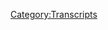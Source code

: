 {{DEFAULTSORT:
    #_TRANSCRIPT_0827:July 9, 2023
}}{{Transcript
    | title         = [[827: July 9, 2023]]
    | caption       = [https://knowledgefight.libsyn.com/827-july-9-2023 Listen to this episode on Libsyn]
    | episodeNumber = [[827: July 9, 2023|827]]
    | length        = 01:15:37
}}

{{MessageBox
    | header     = Warning: Bot Generated Content
    | text       = This transcript was automatically generated by transcription software and likely contains many mistakes and misattributions. Please check the audio for definitive quotes, attribution, and context.
    | image      = N3yvass4myg91.webp
    | imagewidth = 50px
    | id         = warning
}}

{{TranscriptBlock
    | name      = Alex Jones
    | timestamp = 00:00:04.000
    | text      = Red Alert. Red alert. Red alert. Red
}}

{{TranscriptBlock
    | name      = Theme Song
    | timestamp = 00:00:08.000
    | text      = alert. Acknowledged five days. Damn, Jordan, I have a wedding. Knowledge base.com It's time to pray. I have great respect for knowledge like knowledge. I'm sick of them posing as if they're the good guys. Xiang Ji or the bad guy knowledge. Dan and Jordan knowledge fight.
}}

{{TranscriptBlock
    | name      = Alex Jones
    | timestamp = 00:00:35.000
    | text      = Need money Andy and Sandy are stopping Andy and Ken handy in Kansas. Andy in Kansas, you're on the airplane. Huge fan. I love your word. Knowledge by now knowledge fight.com
}}

{{TranscriptBlock
    | name      = Dan
    | timestamp = 00:00:59.000
    | text      = Hey, everybody, welcome back to knowledge, right. I'm Dan. I'm Jordan. We're a couple dudes like to sit around worship at the altar of saline and talk a little bit about Alex Jones. Oh,
}}

{{TranscriptBlock
    | name      = Jordan
    | timestamp = 00:01:07.000
    | text      = indeed. We are damn Jordan damn
}}

{{TranscriptBlock
    | name      = Dan
    | timestamp = 00:01:09.000
    | text      = Jordanne quick question for you.
}}

{{TranscriptBlock
    | name      = Jordan
    | timestamp = 00:01:11.000
    | text      = What's your spot today? But
}}

{{TranscriptBlock
    | name      = Dan
    | timestamp = 00:01:12.000
    | text      = Jordan, I think that today is a monumental day. Okay. And that I think that today is the first time in hundreds of episodes. Okay,
}}

{{TranscriptBlock
    | name      = Jordan
    | timestamp = 00:01:24.000
    | text      = as you say yours
}}

{{TranscriptBlock
    | name      = Dan
    | timestamp = 00:01:26.000
    | text      = are bright spot I think is the same. Oh, yeah. I think we have a unified bright spot. All right. So what's your bright spot?
}}

{{TranscriptBlock
    | name      = Jordan
    | timestamp = 00:01:33.000
    | text      = Well, Dan, my bright spot is I don't know if you recall, we are going to the United Kingdom. I
}}

{{TranscriptBlock
    | name      = Dan
    | timestamp = 00:01:40.000
    | text      = do recall as as do the passport people. Process my shit real fast, real fast.
}}

{{TranscriptBlock
    | name      = Jordan
    | timestamp = 00:01:47.000
    | text      = Well, you know, we figured since people wanted us to do something while we were there, we decided to do a show. Yeah, we
}}

{{TranscriptBlock
    | name      = Dan
    | timestamp = 00:01:55.000
    | text      = got some positive feedback from folks in the UK who wanted us to some hostile some less, some inviting and some really antagonistic,
}}

{{TranscriptBlock
    | name      = Jordan
    | timestamp = 00:02:05.000
    | text      = or some that were very threatening.
}}

{{TranscriptBlock
    | name      = Dan
    | timestamp = 00:02:06.000
    | text      = Yeah. Especially to you. Yeah. But
}}

{{TranscriptBlock
    | name      = Jordan
    | timestamp = 00:02:09.000
    | text      = there was there was a lot of desire within the threat. So I appreciate that. You know, love and desire and hate are all wrapped up in one.
}}

{{TranscriptBlock
    | name      = Dan
    | timestamp = 00:02:16.000
    | text      = They are very similar emotions. They are powerful. So
}}

{{TranscriptBlock
    | name      = Jordan
    | timestamp = 00:02:20.000
    | text      = yeah, so I'm putting together some venues. And the good news is, we have finally got one to give us an actual goddamn date. We have
}}

{{TranscriptBlock
    | name      = Dan
    | timestamp = 00:02:29.000
    | text      = nailed down we are show one who's
}}

{{TranscriptBlock
    | name      = Jordan
    | timestamp = 00:02:31.000
    | text      = yo right now. I am working on board.
}}

{{TranscriptBlock
    | name      = Dan
    | timestamp = 00:02:35.000
    | text      = Do we want to reveal? I mean, we don't have to reveal the venue, necessarily. But we can say where we're going.
}}

{{TranscriptBlock
    | name      = Jordan
    | timestamp = 00:02:41.000
    | text      = We will be in Glasgow.
}}

{{TranscriptBlock
    | name      = Dan
    | timestamp = 00:02:43.000
    | text      = That's right, Scotland, we're coming to you. Right.
}}

{{TranscriptBlock
    | name      = Jordan
    | timestamp = 00:02:47.000
    | text      = And I will say this,
}}

{{TranscriptBlock
    | name      = Dan
    | timestamp = 00:02:48.000
    | text      = I'm calling out Drew McIntyre. Oh, yeah, let's do it.
}}

{{TranscriptBlock
    | name      = Jordan
    | timestamp = 00:02:51.000
    | text      = Tickets will go on sale Friday morning at nine rows.
}}

{{TranscriptBlock
    | name      = Dan
    | timestamp = 00:02:55.000
    | text      = On our next episode, we'll talk a little bit more about that. I have an episode for Friday. Sure. And so like maybe some more of those specifics. Let's tease this thread out. Just let the people of Glasgow know. We're gonna be there. You're gonna be there. We're gonna be hanging out.
}}

{{TranscriptBlock
    | name      = Jordan
    | timestamp = 00:03:10.000
    | text      = I feel so weird about that. Like, why the thing about No, no, not the I'm so excited about that. I feel weird about saying that they go on sale it at a an hour, right? There's a lot of ego built in there that you know, like, are like, our last show sold out. And that's very, very cool. But we can't expect that to happen every time. No,
}}

{{TranscriptBlock
    | name      = Dan
    | timestamp = 00:03:29.000
    | text      = especially not in another country. I mean, I know from the buttons and from responses that I've seen, you know, emails and what have you there are, you know, a fair amount of listeners in the UK, or what have you. But yeah, it's, it would be presumptuous to imagine that, like, totally, it's gonna, it's gonna sell out period. Totally, or that it's gonna immediately No,
}}

{{TranscriptBlock
    | name      = Jordan
    | timestamp = 00:03:50.000
    | text      = it's and that's the only reason though is because I'm worried that it will. And then people won't do it. You know, like, last time, we were like, Okay, let's sell these out, you know, and then we then it sold out. And we were like, Oh, shit. I don't even know if people got to see it.
}}

{{TranscriptBlock
    | name      = Dan
    | timestamp = 00:04:05.000
    | text      = You know, ideally, we'll if, if possible, we would be open to having some other shows. In the UK. That's the plan. But one of the issues we've run into is that you know, booking venues is kind of difficult. So if anybody in there has some venues, send them to Jordan, send an email to knowledge fight@gmail.com And Jordan will get some stuff and see if you can find some other places. Maybe a London show maybe maybe a Bristol, maybe a you I mean yeah, a place that ends and sure Shire sure
}}

{{TranscriptBlock
    | name      = Jordan
    | timestamp = 00:04:39.000
    | text      = gotta go to a shirt. Yeah, absolutely. We got to go to a ham. We got to go to a sure.
}}

{{TranscriptBlock
    | name      = Dan
    | timestamp = 00:04:43.000
    | text      = I gotta go find where I gotta go to London, because I've gotta go find out where Bertie Wooster would hang out. I gotta go find the junior Ganymede, no eight. That's the club that Jeeves would go to. I gotta go to the drones club. I got it. That's a it's where Birdie and his friends like cats me Potter Pure Bright would hang out.
}}

{{TranscriptBlock
    | name      = Jordan
    | timestamp = 00:05:05.000
    | text      = God so good.
}}

{{TranscriptBlock
    | name      = Dan
    | timestamp = 00:05:07.000
    | text      = The best those are so good. Um, yeah,
}}

{{TranscriptBlock
    | name      = Jordan
    | timestamp = 00:05:10.000
    | text      = yeah so that's the bright spot. Yeah,
}}

{{TranscriptBlock
    | name      = Dan
    | timestamp = 00:05:12.000
    | text      = we'll be doing a live show at the drones club gonna be doing a live show the drones club with Wooster.
}}

{{TranscriptBlock
    | name      = Jordan
    | timestamp = 00:05:18.000
    | text      = We're gonna be doing it with fictional characters from Terry Pratchett novels are gonna do it with fictional characters from their
}}

{{TranscriptBlock
    | name      = Dan
    | timestamp = 00:05:26.000
    | text      = bingo little little bee they're trying to think of other verde character booster characters.
}}

{{TranscriptBlock
    | name      = Jordan
    | timestamp = 00:05:32.000
    | text      = But yeah,
}}

{{TranscriptBlock
    | name      = Dan
    | timestamp = 00:05:36.000
    | text      = that guy who looks like a newt, I forget his name. Damn it. I can't I come up with his name. I'm not very ashamed. I'm
}}

{{TranscriptBlock
    | name      = Jordan
    | timestamp = 00:05:42.000
    | text      = not names. You're you've got the memory. I have cats meet
}}

{{TranscriptBlock
    | name      = Dan
    | timestamp = 00:05:46.000
    | text      = Potter. Purebred? Yeah, exactly. Bingo little
}}

{{TranscriptBlock
    | name      = Jordan
    | timestamp = 00:05:48.000
    | text      = I got no names in my head. None. None in there.
}}

{{TranscriptBlock
    | name      = Dan
    | timestamp = 00:05:51.000
    | text      = And then he had a friend named Stiffy. But I don't remember what I think that might have been a lady who remembered her last name is anyway we'll be in the UK and if you have some venue suggestions, let Jordan know. And Bing Bong it would be nice. So Jordan today not nice. We're in the present day. We're gonna be talking about some Aleksey business from the present. Are we talking about the night? July 9, so 2023 All right. That was Sunday. Sunday Sunday's show. Yeah. How's he doing? I will say this he claims to be in a good mood. All
}}

{{TranscriptBlock
    | name      = Jordan
    | timestamp = 00:06:25.000
    | text      = right. All right.
}}

{{TranscriptBlock
    | name      = Dan
    | timestamp = 00:06:26.000
    | text      = That might mean he's done some blow
}}

{{TranscriptBlock
    | name      = Jordan
    | timestamp = 00:06:29.000
    | text      = me interested to see where this goes. It's a little speedy.
}}

{{TranscriptBlock
    | name      = Dan
    | timestamp = 00:06:31.000
    | text      = It spends a fair amount of time talking about how we went to the creek Okay,
}}

{{TranscriptBlock
    | name      = Jordan
    | timestamp = 00:06:39.000
    | text      = so there's that Alright, so he's so he's three days away from retirement kind of some other
}}

{{TranscriptBlock
    | name      = Dan
    | timestamp = 00:06:44.000
    | text      = bullshit mixed in but a lot of talk about the creek. That's fair. And we'll get to it here in a minute Jordan, but first, let's say hello to some new wall. Oh, that's great idea. So first Welcome to the world Cooper j. So Paul, now let's see how long it takes Dan to get to this just did haha. You're now a policy wonk.
}}

{{TranscriptBlock
    | name      = Alex Jones
    | timestamp = 00:07:00.000
    | text      = I'm a policy wonk. Thank you very much
}}

{{TranscriptBlock
    | name      = Dan
    | timestamp = 00:07:01.000
    | text      = just did par was my next plea deal for crimes committed on January 6 by one J. Owen Troyer offered by the State Department of Justice in exchange for cooperation Yes, that is happening. Oh, boy. Thank you so much for now policy won't I'm a policy wonk.
}}

{{TranscriptBlock
    | name      = Jordan
    | timestamp = 00:07:18.000
    | text      = Thank you very much. Number
}}

{{TranscriptBlock
    | name      = Dan
    | timestamp = 00:07:19.000
    | text      = one it Shroyer Yeah, number two. I wouldn't be too thrilled. Too excited next kicking off 2020 He has a new walk. Thank you so much.
}}

{{TranscriptBlock
    | name      = Jordan
    | timestamp = 00:07:31.000
    | text      = Thank you very much.
}}

{{TranscriptBlock
    | name      = Dan
    | timestamp = 00:07:32.000
    | text      = Next, Jordan. You put this in twice. Oh, I'm sorry. So I'm not gonna say this twice. Okay, unless that was intentional. All right, but thank you so much. Do I regularly put on my best Alex Jones voice and grunt i love you my wife. And yet somehow we're still married. Thank you so much. We're now palsy Wong.
}}

{{TranscriptBlock
    | name      = Alex Jones
    | timestamp = 00:07:48.000
    | text      = I'm a policy wonk. Thank you very
}}

{{TranscriptBlock
    | name      = Jordan
    | timestamp = 00:07:49.000
    | text      = much. Now that was an accident. Okay, hit pay. And paste is a very dangerous tool.
}}

{{TranscriptBlock
    | name      = Dan
    | timestamp = 00:07:55.000
    | text      = And so we got to technocrat also in the mix Jordan, so thank you so much too juicy. You're 77 from Tony Ortega's underground bunker, you are now technocrat
}}

{{TranscriptBlock
    | name      = Alex Jones
    | timestamp = 00:08:05.000
    | text      = I'm a policy wonk. Telling you brilliant someone someone sodomized, sent me a bucket of poop daddy sharp. Jar Jar Binks has a Caribbean black action. He's a loser. Little little teddy baby. I don't want to hate black people. I renounced Jesus Christ.
}}

{{TranscriptBlock
    | name      = Dan
    | timestamp = 00:08:24.000
    | text      = Thank you so much.
}}

{{TranscriptBlock
    | name      = Jordan
    | timestamp = 00:08:25.000
    | text      = Thank you very much. And
}}

{{TranscriptBlock
    | name      = Dan
    | timestamp = 00:08:26.000
    | text      = I'll find I'll find those other technocrat drops, eventually, I keep forgetting I keep meaning to and then I forget Intel, I turned to the computer to say you are now taking crap. And then I remember Oh, I meant to look for that bow. Write a little note to myself. So I don't know. Do you remember where we left off in terms of whether the world was doomed? Or if the Patriots are winning? I thought the world was doomed last time. Okay, good, because that's what I remember as well. Okay. However, they're winning now. Well,
}}

{{TranscriptBlock
    | name      = Alex Jones
    | timestamp = 00:08:55.000
    | text      = I tend to get a little bummed out here on air and a little pessimistic and upset because a lot of innocent people are being fed into satanic meat grinders 1000 different ways
}}

{{TranscriptBlock
    | name      = Alex Jones
    | timestamp = 00:09:06.000
    | text      = every day, conservatively, but in the main evil isn't a lot of trouble. And the Great Awakening is undoubtedly here now.
}}

{{TranscriptBlock
    | name      = Dan
    | timestamp = 00:09:17.000
    | text      = So we're kind of bad guys are in trouble. All right, maybe. Maybe that's not like a full throated endorsement that we're winning but it doesn't feel the same to me as he was on our last time we've we've checked in with him. No, no,
}}

{{TranscriptBlock
    | name      = Jordan
    | timestamp = 00:09:29.000
    | text      = no, it does feel like the counter offensive is against the devil is underway. Then it's effective. Yeah. So far. It's working. It's moving. You know what maybe it's not moving as fast as we'd like it to. But it is working.
}}

{{TranscriptBlock
    | name      = Dan
    | timestamp = 00:09:41.000
    | text      = Well I think maybe a part of that is that the the media has been a flutter about singular topic and this always excites Alex whenever. Whenever there's something Patriot II that is like what everybody's talking about. Yeah. And so he's he's got one of those. Do you know it? Could you guess what that is? Nope, no. No idea. What if I were to tell you what's a movie?
}}

{{TranscriptBlock
    | name      = Jordan
    | timestamp = 00:10:02.000
    | text      = Oh my god, it's that movie where there's a child trafficker with Jim fucking ViSalus sound
}}

{{TranscriptBlock
    | name      = Dan
    | timestamp = 00:10:06.000
    | text      = freedom. Yep. God damn it. Yep. Everybody's excited about this. And that means that Alex is excited about this. And that means he needs to apologize that he hasn't talked about it already.
}}

{{TranscriptBlock
    | name      = Alex Jones
    | timestamp = 00:10:17.000
    | text      = I'll be completely honest with you. I don't really pay attention to Hollywood. The Christian Hollywood is taking over and is successful while the old satanic Hollywood's dying.
}}

{{TranscriptBlock
    | name      = Alex Jones
    | timestamp = 00:10:29.000
    | text      = So I had not really paid any attention to the the sound of freedom. But like Mel Gibson a lot. I mean, he talked about he's not some Johnny come lately to fight the New World Order. He's been aware of it since he was a kid. I'm friends with his dad, Hutton, who's an expert, I went to a lawyer before I was born.
}}

{{TranscriptBlock
    | name      = Alex Jones
    | timestamp = 00:10:45.000
    | text      = But and I like Visa and all that. But but I just I thought it was a fiction movie. I did a bunch of research this weekend when it hit number one, I was like, wow, this is a true story. I kind of feel my dumb. I'm usually way ahead of the curve, except when you're so far ahead of the curve, you kind of already know all this stuff. What's Hollywood, even if it's Christian Hollywood gonna show me. I mean, the UN has kidnapped hundreds of 1000s of women and children. We know how to put them in sex slavery. And it used to be all over the news, London Guardian Associated Press until about 10 years ago. And big tech got so good at control that you don't even see that stuff anymore.
}}

{{TranscriptBlock
    | name      = Dan
    | timestamp = 00:11:28.000
    | text      = Hundreds of 1000s is the UN have people to do that? No, Alex is referring to a headline that he goes back to over and over again throughout the years. And that is about UN peacekeepers who did abuse children in countries like Haiti. And one of the issues that if you actually read these articles, one of the issues that they have with dealing with these problems is that the UN doesn't have jurisdiction over these peacekeepers, the country of origin, where they came from, has the ability to prosecute them for these things. And some of these countries don't do that. Right, right. It's a big mess. But Alex isn't that he takes that and he's like, hundreds of 1000s of people are kidnapped. And it's it's a lot of ballyhoo. I did not know that I'm getting into the British sly,
}}

{{TranscriptBlock
    | name      = Jordan
    | timestamp = 00:12:16.000
    | text      = we might as well start. I didn't Bosh. I didn't know that. But that, to me is the biggest like, Why do you think the UN has any power at all the UN peacekeepers don't even answer to the UN?
}}

{{TranscriptBlock
    | name      = Dan
    | timestamp = 00:12:30.000
    | text      = Well, the UN has all their power because they've kidnapped
}}

{{TranscriptBlock
    | name      = Jordan
    | timestamp = 00:12:34.000
    | text      = I mean, they, you if you can't, even your peacekeepers are not keeping the peace. And you can't even be like, Hey, stop that you have to send them to a country where they're like, oh, that's fine. That's not okay. That's not even a un that's not united nations.
}}

{{TranscriptBlock
    | name      = Dan
    | timestamp = 00:12:48.000
    | text      = So I'm not gonna get into the stuff about the movie too deeply, because I think it's been covered pretty heavily elsewhere. And I think the folks who've done the work on this story have done a really good job and there's not a lot more that I can bring to the table. Essentially, there's this new movie called The sound of freedom, which purports to tell the true story of a guy named Tim Bellard who runs a traffic children rescue group called Operation underground railroad. The film is definitely not an accurate depiction of a true story. But the reality is that Tim and Oh, you are has a real issue with accuracy and has for a long time. Anna, Merlin has done a lot of work on this particular case for years and you can find articles on vice laying out a lot of the holes in these people's stories. One of the more damning stories is about a trafficking survivor who's referred to by the student named Liliana without getting into too many details. Liliana was a 14 year old in Mexico who was romantically entrapped by a trafficker. He used that relationship style of grooming to lure her to come to the US where she was kept in an apartment and forced into sex work. After approximately three and a half years Liliana escaped based on her own will to get out. However, Tim Bellard and oh EUR have told a different version of the story where they claim that Liliana was kidnapped and they quote helped her escape her Hell, he would go on to tell various versions of this story with so many details exaggerated. There are many, many instances one could point to to illustrate dishonesty on the part of Bellard but there isn't anything that I find as clear as this case. To make matters even worse, he used Lilyana story for political purposes in his advocacy for building a border wall. If you ever make a move like this, you're disqualified. I understand mixing up some details of some stories every now and again. And I even understand fudging stuff when you're trying to turn a real life event into a movie. And I wouldn't be overly critical of things like that. Especially when it comes to like making the movie there's probably like studio involvement and like,
}}

{{TranscriptBlock
    | name      = Jordan
    | timestamp = 00:14:46.000
    | text      = I mean, just like condensing characters into one right? Yeah, no, it makes sense narratively. Yeah. So long as you're not fucking up with all
}}

{{TranscriptBlock
    | name      = Dan
    | timestamp = 00:14:52.000
    | text      = levels of creative license and what have you happened in movie you
}}

{{TranscriptBlock
    | name      = Jordan
    | timestamp = 00:14:55.000
    | text      = want to tell the story? Not you know,
}}

{{TranscriptBlock
    | name      = Dan
    | timestamp = 00:14:57.000
    | text      = but when you misrepresent yourself as having helped you Young girl escaped her hell when she was the one who got herself out and you didn't even meet her until years later, you're a fucking monster. You're willfully and knowingly trying to exploit the horrific things that these people live through. So you can turn them into your own hero stories. You're using their trauma as fuel to be the thing that you save people from. It's fucked up. Yeah, that's kind of what I think about this guy. And this movie, it's bullshit. And it ultimately does a complete disservice to the organizations that are involved in the work of actually helping trafficking victims. And so this can all fuck off. But Alec was really excited because everyone's talking about it and fits nicely into his slick action movie version of saving kids from Yeah, from predators and stuff.
}}

{{TranscriptBlock
    | name      = Jordan
    | timestamp = 00:15:43.000
    | text      = Do you know I didn't read anything about it beyond like, it's based on a true story. And I was like, well, it's clearly not sure, but the first thing was Jimmy James, it News Radio singing sound of freedom
}}

{{TranscriptBlock
    | name      = Alex Jones
    | timestamp = 00:15:59.000
    | text      = sound a freedom side of freedom.
}}

{{TranscriptBlock
    | name      = Dan
    | timestamp = 00:16:00.000
    | text      = I don't remember that.
}}

{{TranscriptBlock
    | name      = Jordan
    | timestamp = 00:16:01.000
    | text      = Do you don't remember that. Whenever he was going through the junk box, and he grabs the thing, he's like this from the sound of music. You remember? Sound of Music Sound of us? Oh,
}}

{{TranscriptBlock
    | name      = Unknown Speaker
    | timestamp = 00:16:10.000
    | text      = okay. Yeah.
}}

{{TranscriptBlock
    | name      = Jordan
    | timestamp = 00:16:11.000
    | text      = So that's what was in my head. All right. Well, that's my ad
}}

{{TranscriptBlock
    | name      = Dan
    | timestamp = 00:16:16.000
    | text      = of it is probably better than if you were to watch the movie.
}}

{{TranscriptBlock
    | name      = Jordan
    | timestamp = 00:16:19.000
    | text      = I think everybody will enjoy it more. Yeah, I
}}

{{TranscriptBlock
    | name      = Dan
    | timestamp = 00:16:21.000
    | text      = was thinking about like watching it and getting into it or whatever. But I think some other folks who don't I know Q anon anonymous as an episode, where they talk about it. I think Anna's interviewed on that even she's, she's like these articles about that group. Go back years. It's not just about this movie. Like this is this is a group that has had credibility issues for quite a while. And feels a bit scammy.
}}

{{TranscriptBlock
    | name      = Jordan
    | timestamp = 00:16:46.000
    | text      = Yeah, yeah, yeah. On account of all the lies and the making money from it. Yeah.
}}

{{TranscriptBlock
    | name      = Dan
    | timestamp = 00:16:52.000
    | text      = So Alex is pretty excited about that. But he's also excited about other things. Like some of his friends becoming friends with other of his friends.
}}

{{TranscriptBlock
    | name      = Alex Jones
    | timestamp = 00:16:59.000
    | text      = Roger Stone is on the show tomorrow. He hung out with Trump and Mel Gibson, Roger Stone, was also hanging out with Joe Rogan's. That's a good thing. Some of those guys are all together, the radicalization of Joe Rogan is almost complete.
}}

{{TranscriptBlock
    | name      = Alex Jones
    | timestamp = 00:17:16.000
    | text      = You know, that's my main job is actually waking people up across the political spectrum, especially the big dogs. Been working on Rogen for 25 years. Special Project.
}}

{{TranscriptBlock
    | name      = Jordan
    | timestamp = 00:17:28.000
    | text      = You're supposed to be friend.
}}

{{TranscriptBlock
    | name      = Alex Jones
    | timestamp = 00:17:29.000
    | text      = I don't take all the credit for it. There's a large largest serving of the credit to the majority of the credit for his radicalization and I know it's angered the system quite a bit. But seriously, the system radicalized Joe Rogan because the system is he was radical.
}}

{{TranscriptBlock
    | name      = Dan
    | timestamp = 00:17:47.000
    | text      = Yeah, I mean, he can do that silly voice when he's talking about radicalizing him as if like that's not basically exactly what he did. I mean, Rogan is a charismatic guy. He's gullible these susceptible to stupid shit and Alex exploited that Yep.
}}

{{TranscriptBlock
    | name      = Jordan
    | timestamp = 00:18:04.000
    | text      = He's extremely wealthy with no fear of consequences. So yeah, that's a bad that's a bad mixture of being around human beings. Like
}}

{{TranscriptBlock
    | name      = Dan
    | timestamp = 00:18:12.000
    | text      = let's get Roger Stone on Rogan. Why not? God? I just because Rogan just be asking about all the fuck parties.
}}

{{TranscriptBlock
    | name      = Jordan
    | timestamp = 00:18:20.000
    | text      = That would be what Rogan should ask about but he probably get into like, canceled culture and shit. Because these people are
}}

{{TranscriptBlock
    | name      = Dan
    | timestamp = 00:18:26.000
    | text      = insane. Yeah, yeah, that is unfortunate. Have fun. Roger Stone can't hurt anybody
}}

{{TranscriptBlock
    | name      = Jordan
    | timestamp = 00:18:31.000
    | text      = anymore.
}}

{{TranscriptBlock
    | name      = Dan
    | timestamp = 00:18:33.000
    | text      = So fucking Don't be so sure.
}}

{{TranscriptBlock
    | name      = Jordan
    | timestamp = 00:18:34.000
    | text      = You're right. That's the worst thing that you can say. Yeah, that's when he rat fucks you the wolf's Oh, God, I I'm still waiting for the stone.
}}

{{TranscriptBlock
    | name      = Dan
    | timestamp = 00:18:42.000
    | text      = So the media coverage of the sound of freedom has been quite critical. Yeah, rightfully so. Yeah. In many ways it lies. So Alex has a take on that, that I think is really stupid.
}}

{{TranscriptBlock
    | name      = Alex Jones
    | timestamp = 00:18:55.000
    | text      = Okay, first off, what's left of the dinosaur corporate kleptocrat pedophile worshipping medium has further dug itself into hell. And I would say, I mean, they've been a zombie organization, the zombie constellation of corporate fraudsters that have been propped up for a long time, but the facade is completely blown over and fall on the side of the highway. Now, whether it's the Washington Post or the New York Times or CNN, nauseating coverage, defending pedophilia, and saying that there is no child kidnapping, there is no child trafficking. It does not exist. And that sound of freedom in the number one movie at the box office, backed by Mel Gibson and others, is the most horrible thing on earth the world's ever seen.
}}

{{TranscriptBlock
    | name      = Dan
    | timestamp = 00:19:45.000
    | text      = Obviously, no one listening to our show really needs this spelled out. But I wanted to include this clip just to illustrate one of the fraudulent ways that Alex makes arguments. Here. He's saying that because their article is critical of the sound of freedom, that means that the media is saying that trafficking does didn't exist. Essentially, the media supports trial child traffickers because they're critical of the movie. But that's not true. Just about every article about how the movie sucks includes comments from actual anti trafficking organizations who talk about how sensationalizing the issue does a disservice to attempt to actually help victims. The media doesn't support trafficking or say that it doesn't exist. It's just clear that this movie is bullshit. Anyone who looks at this situation with any kind of a critical eye would understand this. But this kind of rhetoric that Alex is deploying is meant to make sure no one approaches with anything close to a critical eye. If you see a headline about how Bellard or Oh, EUR have made false claims in the past, you can just ignore it because those people don't think that trafficking even exists. The claims that they're probably saying are false is like that trafficking is real. So who cares? Just discount all that criticism. Yeah, just just lies by the pedophile supporting media
}}

{{TranscriptBlock
    | name      = Jordan
    | timestamp = 00:20:57.000
    | text      = that way of arguing is the most annoying and like, it just ends every conversation we may have just like, Okay, well, this thing. Oh, so you don't think that thing is at all do you? Fucking fine. We're done. Yeah, I can't argue you out of. So you think that none of this is real? Yep. That's just unacceptable. Yeah.
}}

{{TranscriptBlock
    | name      = Dan
    | timestamp = 00:21:18.000
    | text      = When you when you take that leap, you're basically saying like, there's no way we're going to come over there.
}}

{{TranscriptBlock
    | name      = Jordan
    | timestamp = 00:21:24.000
    | text      = Yeah, we have them. Nope. happening anymore. Yeah. And that's intentional.
}}

{{TranscriptBlock
    | name      = Dan
    | timestamp = 00:21:27.000
    | text      = Yeah. So anyway, so I'm freedom number one at the box office, baby.
}}

{{TranscriptBlock
    | name      = Alex Jones
    | timestamp = 00:21:31.000
    | text      = Heather apologist is the corporate media and they've got such big wave O's, that they come out against a movie, and everything in the box office, including Indiana Jones and the Temple of feminism. Watch a big deal. That's
}}

{{TranscriptBlock
    | name      = Jordan
    | timestamp = 00:21:55.000
    | text      = Elizabeth Cady Stanton rips the heart out. Some dude, I would watch that. That'd be pretty great.
}}

{{TranscriptBlock
    | name      = Dan
    | timestamp = 00:22:03.000
    | text      = I mean, yeah, I don't know. You open the archives. Yeah, feminism comes out something.
}}

{{TranscriptBlock
    | name      = Jordan
    | timestamp = 00:22:10.000
    | text      = I don't know. Just Audrey Lord appeared. Right,
}}

{{TranscriptBlock
    | name      = Dan
    | timestamp = 00:22:12.000
    | text      = right. So this is also not true. Indiana Jones came out the week before and he made over 94 point 5 million in its first week. Conversely, sound of freedom made 21 point 9 million in its first week, in some might say that sound freedom opened up fewer theaters. And that is correct. So you know, they might be thinking that the average per theater is better for that movie than Indiana Jones. And that's also that's not correct. Indiana Jones opened on 4600 theaters on screens, and sound of freedom in 20 634. Even with that difference, Indiana Jones made over double per theater that it opened in. And then this past weekend, Indiana Jones made $27 million, putting it at number two for the weekend. But sound the freedom was at number three with a 19 million insidious the red door atop the weekend chart, whatever the fuck that is. It's another insidious move. I assumed that but I also don't know if that means. I have someone who worked in theaters for many years, including at the management level where I needed to assess performance of movies and set screening schedules for upcoming weeks. This all looks pretty normal, like sound of freedom was an unexpected success. But it probably isn't going to do much better at the box office moving forward. It got the right wing media blitz to bring people out with a fourth of July release date. And they did what they could with it, which is you know, pretty impressive. But it's not going to actually outdo a box office draw. And it's not gonna come close to like spider verse that's already at like 300 something million dollars. Well,
}}

{{TranscriptBlock
    | name      = Jordan
    | timestamp = 00:23:40.000
    | text      = I mean, that's one of the greatest animated movies ever made.
}}

{{TranscriptBlock
    | name      = Dan
    | timestamp = 00:23:44.000
    | text      = One caveat, what just to be clear, sound of freedom did do better specifically, on the fourth of July, they made $14 million on that day to Indiana Jones is 11.6. But that was the release day of the sound of freedom and indeed been out for like a week at that point. So, you know, it's, you can that's still I mean, something if you want to say that it was the number one movie at the box office, you can say it for the day of Fourth of July. Sure. And I guess if Alex if that's what he's saying then fine. But that's not that big. I mean, and it only won by like $2 million.
}}

{{TranscriptBlock
    | name      = Jordan
    | timestamp = 00:24:20.000
    | text      = That's a lot. No, that's not that's that's a margin of error for your opening
}}

{{TranscriptBlock
    | name      = Dan
    | timestamp = 00:24:24.000
    | text      = day in Indiana Jones is fifth day in studio or in theaters. You should beat it by more than 2 million. Yeah, if you have a lot of that's true interest in your philic
}}

{{TranscriptBlock
    | name      = Jordan
    | timestamp = 00:24:36.000
    | text      = Yeah, you know, as far as Patriot representations of patriotism on July 4 I think this one falls pretty low on the Fourth of July scale of demonstrating one's jingoism Jews, we went and saw a movie. What about the what if
}}

{{TranscriptBlock
    | name      = Dan
    | timestamp = 00:24:55.000
    | text      = you see the movie The Patriot?
}}

{{TranscriptBlock
    | name      = Jordan
    | timestamp = 00:24:56.000
    | text      = I mean, I feel like everybody does watch the movie that They traded on Fourth of July, right? I don't you don't know. I thought it was a law. No. Every fourth of July from the age of zero on our I mean from the age of the Patriot on.
}}

{{TranscriptBlock
    | name      = Dan
    | timestamp = 00:25:10.000
    | text      = Can I be honest with you was that I've never seen the patriot. I've also never seen Patriot Games.
}}

{{TranscriptBlock
    | name      = Jordan
    | timestamp = 00:25:16.000
    | text      = Wait was Heath Ledger in the patriot? No Maybe it was I
}}

{{TranscriptBlock
    | name      = Dan
    | timestamp = 00:25:19.000
    | text      = think it was there's a blonde dude, I remember that I
}}

{{TranscriptBlock
    | name      = Jordan
    | timestamp = 00:25:22.000
    | text      = do remember a blonde dude. Yep.
}}

{{TranscriptBlock
    | name      = Dan
    | timestamp = 00:25:23.000
    | text      = Yeah. See Patriot Games?
}}

{{TranscriptBlock
    | name      = Jordan
    | timestamp = 00:25:25.000
    | text      = Wait, that's the one with Harrison Ford. Right? Get off of this player, you know, that's Air Force One.
}}

{{TranscriptBlock
    | name      = Alex Jones
    | timestamp = 00:25:32.000
    | text      = I didn't kill my wife.
}}

{{TranscriptBlock
    | name      = Jordan
    | timestamp = 00:25:33.000
    | text      = That's the that's the major. You know, that's the fugitive, fugitive patriotic fugitive patriot.
}}

{{TranscriptBlock
    | name      = Dan
    | timestamp = 00:25:41.000
    | text      = So Aleksa spends a good bit of time here bragging about how influential he is, which is a lot of fun. Sounds right. And then he gets to one of what I would assess as the the top news stories of the day. And that is that ice cube went on Joe Rogan's show a week ago, which I mean, it's big news.
}}

{{TranscriptBlock
    | name      = Alex Jones
    | timestamp = 00:25:58.000
    | text      = I am proud of a lot of things. And the thing that I want to say proud most satisfied about is that when I go back and talk to these key people and track back what woke them up the Genesis than waking up it was this show and our guests and things we've done has been in the main the most prominent successful organization at getting people to wake up in the New World Order. And so to all the listeners and backers and supporters you really bet on the right horse you bet on your own future. You bet on a winner I mean, we're talking Triple Crown winner not me this whole organization the audience the listeners, the supporters, baby You are absolutely nailing it okay.
}}

{{TranscriptBlock
    | name      = Alex Jones
    | timestamp = 00:26:39.000
    | text      = But man I got to keep track of anymore it's not just our okay January's not a Tucker Carlson is not as Russell Brand. It's not just Joe Rogan. It's not just all these congress people and all these big Hollywood people. And then the number one movies over and over again. Everything is anti New World Order truth, go rogue and completely comes out in the IceCube interview that I finally watched last week. And I mean, I've got all these clips like the world government's going to enslave us and they're going to do the trolling we do we got to stop the central bank digital currencies have its absolute total crap for hour after hour. And I assume Yeah, then we got to stop this world government. They want to control our bodies. They're the enemy and he ever smokes.
}}

{{TranscriptBlock
    | name      = Alex Jones
    | timestamp = 00:27:17.000
    | text      = People? Are they controlled opposition? No. Joe Rogan's not controlled opposition. No ice cubes, controlled opposition? No, Mel Gibson skip this break. No, Mel Gibson is not controlled opposition. It's just now it's safe for them. To tell you what they already knew, because they saw people like me coming out talking about 25 years ago, and David Icke and others like, well, you get attacked, you do that as cookie. And then over time they woke up. I mean, I got Joe Rogan calling into my show on 911. That's a famous clip. He loves him all the time. Do you listen to yours? And you knew I was right. Over the years, we said he would just be like, is it really that mad? Really, Alex? And finally, about five years ago, I got mad at him and confront him about it. And I said, You need to choose a side. He's a need to be against the New World Order or for it, and he said, You're right. It's real. I'm gonna I'm gonna be against. And he's done in his own way. Fighting Sorry,
}}

{{TranscriptBlock
    | name      = Jordan
    | timestamp = 00:28:10.000
    | text      = dad.
}}

{{TranscriptBlock
    | name      = Dan
    | timestamp = 00:28:11.000
    | text      = This is ridiculous. terrible story. Yeah. Yeah, I do. I don't think that Rogan calling into his show was a famous story.
}}

{{TranscriptBlock
    | name      = Jordan
    | timestamp = 00:28:20.000
    | text      = No, we're the only people who said that that happened.
}}

{{TranscriptBlock
    | name      = Dan
    | timestamp = 00:28:24.000
    | text      = It's yeah, it's not prevalent in any way to the point where I was surprised when I went back and covered it that that was something that happened. Yeah. That's not something that was talked about. No,
}}

{{TranscriptBlock
    | name      = Jordan
    | timestamp = 00:28:35.000
    | text      = you would think I'd forgotten. Yeah. No, absolutely. We all did. We were because that doesn't sound like it could be true. No, then madlib. Yeah. If somebody told you that, you'd be like, No, that's not possible. There are more guys than that. And in fact, there are not there are not that many. There's not that many guys. Yeah.
}}

{{TranscriptBlock
    | name      = Dan
    | timestamp = 00:28:53.000
    | text      = So I think I think there's a couple of things that come to mind when I hear something like this. Let's first first is that, like, if you're talking about somebody who like is agreeing with you and sounding like you and all this stuff. And your first thing is to assure people they're not controlled opposition, no matter what you're kind of in a bad place. Yeah. You know, if you have to reassure your audience, that it's not a trap, that someone agrees with you. That's a little rough.
}}

{{TranscriptBlock
    | name      = Jordan
    | timestamp = 00:29:18.000
    | text      = Yeah. Like it's you might as well be saying, Listen, I know I keep you in such a heightened state of anxiety all the time that you naturally Of course, know, it's reasonable for you to assume that everyone is false flagging you all the time.
}}

{{TranscriptBlock
    | name      = Dan
    | timestamp = 00:29:30.000
    | text      = And then that leads me to my second point, and that is that Alex knows that when Rogan didn't let him back on the show. He was saying that he was controlled opposition. That's exactly what he was saying. So Alex himself has made this accusation so you need to you know, assuage those fears in the audience. Yeah, I make sure they don't remember the thing you said. Back when Rogen was a sneaky snake,
}}

{{TranscriptBlock
    | name      = Jordan
    | timestamp = 00:29:51.000
    | text      = I respect that. You may not understand Joe Rogan and I's relationship up and down. I'll get you like a pig. We go on the show. It's the highest thrown at me you don't let me back on. You're a controlled opposition monster.
}}

{{TranscriptBlock
    | name      = Dan
    | timestamp = 00:30:04.000
    | text      = I understand that you don't get me and Rogan's relationship. I am horrendously abusive, and he seems to put up with a whole lot and he's a gullible dum dum.
}}

{{TranscriptBlock
    | name      = Jordan
    | timestamp = 00:30:14.000
    | text      = He said, He is consistently made it very clear that he likes me as a friend. And in all I have done over these years. I am gloating over making him a shittier person as if he wanted to fight me. As if my friend I was actively like,
}}

{{TranscriptBlock
    | name      = Dan
    | timestamp = 00:30:33.000
    | text      = I'll get you. I'll get you got him. Like,
}}

{{TranscriptBlock
    | name      = Jordan
    | timestamp = 00:30:37.000
    | text      = really like it? Maybe? That's a friend's work, right?
}}

{{TranscriptBlock
    | name      = Dan
    | timestamp = 00:30:41.000
    | text      = I think it might be. Wait, you got to choose a side?
}}

{{TranscriptBlock
    | name      = Jordan
    | timestamp = 00:30:45.000
    | text      = I knew it. I knew it.
}}

{{TranscriptBlock
    | name      = Dan
    | timestamp = 00:30:49.000
    | text      = So I don't I don't know. Really Why I'm gonna play this next clip. It's three minutes long, but it's indicative of how nothing is going on on this episode. Actually,
}}

{{TranscriptBlock
    | name      = Jordan
    | timestamp = 00:30:58.000
    | text      = there is something interesting about that last clip. Okay, I will cuz it got me thinking, you know, like, hearing Joe Rogan and ice cube both agree like the New World Order is coming after you. Like it occurs to me that in a very specific, like in a controlled environment, because of the way that words work between the between all of these people, like Dead Prez and Alex could sit down. And as long as you stayed on the same path, they would say the exact same words and be like, I can't believe I agree with you so much writing completely different things.
}}

{{TranscriptBlock
    | name      = Dan
    | timestamp = 00:31:30.000
    | text      = Yeah, yeah. And I think that what you're talking about is essentially that one of the reasons that a lot of people who were like into Occupy Wall Street, and maybe some people who veered a little bit more to the left, were kind of enticed by Alex's rhetoric exactly at earlier points in his career, right? Yeah, there's such a lack of specificity to like what a lot of these ideas and words mean that you can find false agreement pretty easily if you're not careful.
}}

{{TranscriptBlock
    | name      = Jordan
    | timestamp = 00:31:59.000
    | text      = Yeah. It's just wild how very direct and one to one it can be now like, there's just completely different meanings for words.
}}

{{TranscriptBlock
    | name      = Dan
    | timestamp = 00:32:07.000
    | text      = Go wild, like patriot. I think of the one armed man movie, it shouldn't think of Heath Ledger,
}}

{{TranscriptBlock
    | name      = Jordan
    | timestamp = 00:32:13.000
    | text      = it should almost be a a different because it's not a homophone, you know, it's the same exact word and it's not. Do you know what I mean? Yeah, there's
}}

{{TranscriptBlock
    | name      = Dan
    | timestamp = 00:32:22.000
    | text      = probably a term for that, that we just don't have on the list. Nope. Fair enough. But Alex is that's talks all the time. He doesn't stop his words. In this is gonna say a bunch of words about how he wants to watch the clip from Mad Max, where they're playing chicken with the tow cutter. Okay.
}}

{{TranscriptBlock
    | name      = Jordan
    | timestamp = 00:32:44.000
    | text      = Whole three minute clip is mostly about med packs. Yes. All right.
}}

{{TranscriptBlock
    | name      = Dan
    | timestamp = 00:32:49.000
    | text      = Yep. Okay, get ready.
}}

{{TranscriptBlock
    | name      = Alex Jones
    | timestamp = 00:32:52.000
    | text      = We are Mad Max. In fact, we have the real we have Mad Max on our team. We have Mel Gibson rd, we have all the good guys. Okay, we're not perfect. We're maniacs. But do understand we're not going to turn the car off in the chicken. We're going to jam the accelerator down in a mud straight at your ass. That's what we're telling you. You need to just turn off now. Need to turn off now. It's okay. If Tim Cook runs deaf camps, we know he's gay right? long as you're liberal. As long as it's fine as long as it's trending. So the big news enough about all that, but can understand more than just news stories or news items all this freedoms popular exposing the globalist as popular standing against them as popular. The New World Order does not know what to do. They're in total and complete absolute panic mode right now. And
}}

{{TranscriptBlock
    | name      = Alex Jones
    | timestamp = 00:33:45.000
    | text      = that's just where we are. But but let's not sit there and count our chickens before they're hatched. They're going to pull some major crap. I mean, they already said the Russians tomorrow are going to blow up the nuclear power plant with no evidence. That's not the tow cutter scene.
}}

{{TranscriptBlock
    | name      = Alex Jones
    | timestamp = 00:34:02.000
    | text      = This is
}}

{{TranscriptBlock
    | name      = Alex Jones
    | timestamp = 00:34:04.000
    | text      = road warriors. The second movie, Mad Max was the one go to YouTube. Mad Max Tow cutter scene that'll pull it out. I pulled it like three years ago. I was Mad Max Tow cutter scene, and he's not run over motorcycles. He's playing chicken with the tow cutter.
}}

{{TranscriptBlock
    | name      = Alex Jones
    | timestamp = 00:34:20.000
    | text      = And they're all like Methamphetamine is a great scene. But the point is, is that is that that's where we are ladies and gentlemen. And God I've gotten so old I looked like the police chief in Mad Max trouble now. Anyway, to do the max nearly energy's been cut off. That's why society is falling apart. And we live in a world where the globalists have actually artificially implemented themselves but you will meet before we got a big group in there just just talking about her. Just pop in here real quick until Tell me that you found Mad Max tocar still Mad Max chicken scene yep, there it is Mad Max let me see fast forward a little bit. Now this is the end of the this is the end of Mad Max. I'll come in there during the break just stop. Just just pull the plug now. No more No more. Okay, it's not a big deal. So continuing please don't let me do this let me Let me report. I'm gonna reset the broadcast. Yeah.
}}

{{TranscriptBlock
    | name      = Jordan
    | timestamp = 00:35:44.000
    | text      = Yeah,
}}

{{TranscriptBlock
    | name      = Dan
    | timestamp = 00:35:45.000
    | text      = I kept I wanted to play that because it's like, this is a show. Yeah,
}}

{{TranscriptBlock
    | name      = Jordan
    | timestamp = 00:35:49.000
    | text      = this is good stuff. That's a roller coaster.
}}

{{TranscriptBlock
    | name      = Dan
    | timestamp = 00:35:52.000
    | text      = Yeah, he seems to be unaware that he's on air or something or not care at all just
}}

{{TranscriptBlock
    | name      = Jordan
    | timestamp = 00:35:57.000
    | text      = just giving it all up.
}}

{{TranscriptBlock
    | name      = Dan
    | timestamp = 00:35:59.000
    | text      = He was so like, okay, I get it. The point you're making is that you're playing chicken with the globalist Yes, it is not essential that you play this clip from that MAC.
}}

{{TranscriptBlock
    | name      = Jordan
    | timestamp = 00:36:09.000
    | text      = I have to play it.
}}

{{TranscriptBlock
    | name      = Dan
    | timestamp = 00:36:11.000
    | text      = I have to play you understand this sounds exactly like someone who's hyper focused like you're on some kind of a stimulant. I
}}

{{TranscriptBlock
    | name      = Jordan
    | timestamp = 00:36:16.000
    | text      = would definitely. I would listen to what you have to say. But I'm hyper focused on this clip right now.
}}

{{TranscriptBlock
    | name      = Dan
    | timestamp = 00:36:22.000
    | text      = Also, another person from birdies friend group was Boko fiddles worth. I don't remember if that's the guy who looks like a newt though.
}}

{{TranscriptBlock
    | name      = Jordan
    | timestamp = 00:36:30.000
    | text      = I'll just say that. I don't think elet Alex ever got Beyond Thunderdome.
}}

{{TranscriptBlock
    | name      = Dan
    | timestamp = 00:36:37.000
    | text      = Also, I love the way that this clip starts where he's like, we've got the real Mad Max
}}

{{TranscriptBlock
    | name      = Jordan
    | timestamp = 00:36:46.000
    | text      = you've got the you've got it backwards. You're gonna say you've got the frictional Mad Max here, the real Mad Max exist within the fictional realm.
}}

{{TranscriptBlock
    | name      = Dan
    | timestamp = 00:36:56.000
    | text      = Yeah, but also Mel Gibson did all do all that stuff. That's true. Yep. Did he know? So Alex has some accusations of hypocrisy that he's going to throw people like Fareed Zakaria Oh, that'll take them down. But I'm late. But unfortunately, what Alex describes if you pay attention is actually an instance of consistency.
}}

{{TranscriptBlock
    | name      = Alex Jones
    | timestamp = 00:37:17.000
    | text      = Dammit. And I've kind of been a little fired up today. more energetic than I have been lately how to get the old school Alex Jones run bounce off the walls. We're going to battle through all the news, just simply very crisply segment. But I wanted to get to this little giveaway right now. And this is Jen Psaki in 2022. Saying that using cluster bombs is a war crime. And then Fareed Zakaria which is a big global insider, obviously Bilderberg guy, big supporter of the war in Ukraine with Soros. But now it's seasonable it's kosher to attack Biden. He says that he brings up shocking statements to the Biden on this. And so it just shows her hypocrisy. Listen,
}}

{{TranscriptBlock
    | name      = Dan
    | timestamp = 00:38:10.000
    | text      = not at all. No, not that what's hypocritical about it, Saki made a comment that Russians cluster bombing of particularly civilians is what she was talking about, yeah, could potentially be a war crime. And Fareed Zakaria, when he's interviewing Biden brings up that and asks him a question about it. Yeah, it is consistency, if anything?
}}

{{TranscriptBlock
    | name      = Jordan
    | timestamp = 00:38:34.000
    | text      = Yeah, yeah, that's the idea. Mm hmm. I am beginning to think one of our biggest problems. All right, with a lot of the people that we are talking about, is that they don't understand concepts.
}}

{{TranscriptBlock
    | name      = Dan
    | timestamp = 00:38:48.000
    | text      = Yeah, I think I think that is definitely true. Now I'm going to be like incredibly generous, and potentially give a way that this could be read in some way as hypocritical. Okay. The hypocrisy could be upon the part of Joe Biden, like greenlighting selling cluster bombs or sending cluster bombs to Ukraine. Right. So that could be the hypocritical act. But then why are you focusing on Fareed Zakaria and, Saki, why don't you focus in on the media aspect of it. And that is where you're pointing to some hypocrisy, when, in fact, your criticism is for Biden about the sale or sending those bombs. Yeah, I mean, it's it's not a war crime, technically, to use cluster bombs. The United States, Russia and Ukraine have not signed on to that Non Proliferation agreement that a lot of the world is signed on to. So it's not against that. If you're not using them against civilians. It may be not a I don't know how you would use one precisely, quite frankly,
}}

{{TranscriptBlock
    | name      = Jordan
    | timestamp = 00:39:52.000
    | text      = that's the antithesis of what they are described. I'm
}}

{{TranscriptBlock
    | name      = Dan
    | timestamp = 00:39:55.000
    | text      = not thrilled. I don't think this is a good idea. So I think Alex could make Some kind of mileage in terms of pointing to Biden, yeah. But pointing to Fareed Zakaria is just ludicrous. Then that's how he's presenting this, which makes it make no sense. Because the media aspect of this is consistent. Yeah. So I don't know what's going on. I don't know. But I was just trying to bend over backwards to generate.
}}

{{TranscriptBlock
    | name      = Jordan
    | timestamp = 00:40:20.000
    | text      = But that would make sense. That is the idea of hypocrisy. They said something was bad. And now they're doing it in defiance of it being bad, then now they're calling it God. I understand that. But Fareed is not part of the, or is he?
}}

{{TranscriptBlock
    | name      = Dan
    | timestamp = 00:40:36.000
    | text      = Well, I mean, I guess Alex did say he's like, up there with Sora. Yeah, that's right. They're all in somehow you assume that literally everybody makes policy together. And like, they all like everyone makes every single globalist. And that can be anybody. I mean, literally, it can be as he responsible for every decision made by any other globalist if that's how you're working it, then. Yeah, I guess this is hypocritical. brutal, but that's stupid.
}}

{{TranscriptBlock
    | name      = Jordan
    | timestamp = 00:41:02.000
    | text      = Yeah, that's, that's that I mean, that just makes it no fun. Yeah. Then it's just arbitrary. Yeah.
}}

{{TranscriptBlock
    | name      = Dan
    | timestamp = 00:41:08.000
    | text      = Whoo. So Alex wishes that this war was not happening. He wishes the West hadn't have done this.
}}

{{TranscriptBlock
    | name      = Jordan
    | timestamp = 00:41:17.000
    | text      = It's all their fault. For what what? And then he predicts
}}

{{TranscriptBlock
    | name      = Dan
    | timestamp = 00:41:20.000
    | text      = that this is going to lead to germ warfare. Sure.
}}

{{TranscriptBlock
    | name      = Alex Jones
    | timestamp = 00:41:23.000
    | text      = I don't want that. I wish Russia with invaded. I wish the West would have started the war. The point is, let's really talk about military stuff. Because here's what nobody's saying. And this is why you tune into the show. And I don't want to say this with pleasure. So I'm very upset right now. Because I have four children. I have a family. I want to keep living and I'm really upset. But yet you have the former president of Russia came out a few weeks ago, he said, let's just go on to have a nuclear wars is what you want. That's sarcasm. The letter said that to say, which we're we're going don't make a joke out of this.
}}

{{TranscriptBlock
    | name      = Alex Jones
    | timestamp = 00:42:00.000
    | text      = When you use all these weapons, it escalates. So that's what's happening. It escalates and escalates and escalates. So when they come out and say, We're gonna legalize cluster bombs, get Jim Saki cued up again, when Biden and the White House and Obama and Princess Diana and all of them have harped, and harped and harped on how cluster bombs are the worst thing since death.
}}

{{TranscriptBlock
    | name      = Alex Jones
    | timestamp = 00:42:30.000
    | text      = And now we're going to use them. I know the global stop rate. I mean, I just do and I know this is what's happening. But I'm sure I'm sure. They're gonna have a cluster bomb debate right now for the next two weeks. And in two weeks, they're going to start the announcements for delivery of F six teams, then it's going to be Predator drones. And then it's full war with NATO. And Russia, not a proxy war, not a hybrid war. Because if they're telling you that nastiest dirty thing in there, like cluster bombs are not bio weapons. Nerve gas that's the really nasty stuff. By all of us even worse, it just spreads and spreads and blows back on you
}}

{{TranscriptBlock
    | name      = Dan
    | timestamp = 00:43:16.000
    | text      = put put the clock on it two weeks. Also, bio weapons. I thought that COVID was already a bio weapon. So we've already done that water and bio weapon. Okay. Nerve gas, nerve agents completely different. Putin certainly is not unfamiliar with such things.
}}

{{TranscriptBlock
    | name      = Jordan
    | timestamp = 00:43:33.000
    | text      = I mean, did name one presidential contender that he murdered?
}}

{{TranscriptBlock
    | name      = Dan
    | timestamp = 00:43:37.000
    | text      = Just one? So yeah, I mean, I get I get where Alex is going, things can escalate. And yes, that is definitely that is definitely something to be concerned about. Sure. I'm not necessarily. I don't know what I feel about. Any kind of further escalations and what have you, but I don't think that this kind of anti interventionism is productive, right. I think that he's anti interventionism is actually a support of just Russian colonial.
}}

{{TranscriptBlock
    | name      = Jordan
    | timestamp = 00:44:18.000
    | text      = Right, why not? Yeah,
}}

{{TranscriptBlock
    | name      = Dan
    | timestamp = 00:44:20.000
    | text      = I find that to be a little bit distasteful.
}}

{{TranscriptBlock
    | name      = Jordan
    | timestamp = 00:44:22.000
    | text      = Yeah. I mean, everybody's I understand the reasonable like, of course, Ukraine is asking, you know, if you are in a war for survival, it's literally live free or die. I mean, you can't be an American and not support that. It's just in our fucking money. It's certainly understandable. Yeah. So that makes sense. But what it does is it just shows like a you know, all in or all out should have been there from the beginning or not at all. Yeah. And you can't do this slow.
}}

{{TranscriptBlock
    | name      = Dan
    | timestamp = 00:44:51.000
    | text      = It does stupid. It's it's tough. And it is also tough once you start sending weapons like Where do you draw the line? Like if x is okay, then why is why not? And that is kind of like all? I don't know, I assume that there's a good reason I assume that there's some sort of a like, why something is across the line and why something is like, this is we feel is appropriate. Right, but I don't I don't know what that is.
}}

{{TranscriptBlock
    | name      = Jordan
    | timestamp = 00:45:21.000
    | text      = I mean, if you got into a conversation with somebody who was explaining it to you, you would be disappointed.
}}

{{TranscriptBlock
    | name      = Dan
    | timestamp = 00:45:26.000
    | text      = I imagine. I would. Yeah, I imagine I would, it would not be good. Um, but yeah, I don't know. I think I think that all in or all out is also kind of dangerous. Well, I'm,
}}

{{TranscriptBlock
    | name      = Jordan
    | timestamp = 00:45:36.000
    | text      = I'm, I understand. No, I'm not saying that is a good thing or a bad thing, right? I'm just saying that if you are going to do this thing, that's the way you do it and get it done. You know, otherwise, you're just shittily you're half assing it how can you have as a walk? I don't know.
}}

{{TranscriptBlock
    | name      = Dan
    | timestamp = 00:45:56.000
    | text      = I don't know. Yeah, yeah. So within a week or two or So Russia is going to be attacking NATO bases.
}}

{{TranscriptBlock
    | name      = Jordan
    | timestamp = 00:46:03.000
    | text      = That's a bad idea for them. So keep
}}

{{TranscriptBlock
    | name      = Dan
    | timestamp = 00:46:05.000
    | text      = that again on the clock. Okay,
}}

{{TranscriptBlock
    | name      = Alex Jones
    | timestamp = 00:46:07.000
    | text      = and so this only means one thing full escalation. Sorry to have to announce that to everybody. Within two weeks they'll announce F six teams within one month Predator drones river drones and Russia said they will start attacking NATO bases and we're off to the races show kiss your little ones good bye tonight and tuck them in because we got a crazy pedophile run of the lighthouse
}}

{{TranscriptBlock
    | name      = Alex Jones
    | timestamp = 00:46:38.000
    | text      = and you know we see this big legging in the public but is it a day late the dollar short? I hope it's not the people ask like how are you handling all the media attacks and fake losses and records even as he campaigns I'm like, I'm not even aware of that. Oh, my daughter to the creek today and swam over about two hours. And there were little mini parts coming over and chewing on my feet my leg technical piece of skin that's what I do to other animals in the water they come and get things off as I was I'm laying the creek What are others fish all over me. But otter sit on a rock and she's like Daddy, they're biting you. Why don't you worry about us and these fish are kissing me they're just getting things off of me and I think they're very sweet so once you get them our she got out a lot of other fish get all over and they were invited honors. Oh it's so fun as I guess great. And that's really the allegory here. What my enemies attacking me just make me stronger. fish biting on me the creek?
}}

{{TranscriptBlock
    | name      = Dan
    | timestamp = 00:47:39.000
    | text      = Yeah
}}

{{TranscriptBlock
    | name      = Jordan
    | timestamp = 00:47:44.000
    | text      = All right. So the last analogy
}}

{{TranscriptBlock
    | name      = Dan
    | timestamp = 00:47:46.000
    | text      = the lawsuits and bankruptcy and everything are little fish nibbling on skin. Ah, they're cleaning his feet.
}}

{{TranscriptBlock
    | name      = Jordan
    | timestamp = 00:47:53.000
    | text      = How does he manage to make even what should be a touching interaction between a father and his child to do something creepy and gross and somehow evil
}}

{{TranscriptBlock
    | name      = Dan
    | timestamp = 00:48:01.000
    | text      = and confusing and confusing. Yeah. So anyway, yeah. NATO's gonna be attacked by Russia. Like I guess he's saying like, in a month or so. Yeah. And then Katie bar the door cow. Wait, the cabbage are all dead. Yeah, so enjoy this time with the creek
}}

{{TranscriptBlock
    | name      = Jordan
    | timestamp = 00:48:17.000
    | text      = lesson I've been, you know, I would personally, I would say that everybody should destroy all of our nuclear weapons and our cluster bombs and all of that shit. everybody equally. We shouldn't have it right. The ideal? The ideal? Yeah, that would be the smart thing to do. Or maybe everybody gets to have one ceremonial Nuke, you know, like that decorative, and then we'll worship it underground. I think it's the way to go. But But I mean, I don't think we're going to get a NATO Russia shooting war?
}}

{{TranscriptBlock
    | name      = Dan
    | timestamp = 00:48:52.000
    | text      = No, I don't think I think the odds of that are pretty low. I think both sides are keenly aware of the consequences. Yeah, that are entailed. Yeah. And I think that that's probably very, very much last resort.
}}

{{TranscriptBlock
    | name      = Jordan
    | timestamp = 00:49:06.000
    | text      = Yeah. I mean, you know, that the Americans and the Russians can sit down and they'll be like, Hey, we're both a bunch of digs. We did the Afghanistan thing. You're doing the Ukraine thing. Let's just not kill everybody. And that seems reasonable.
}}

{{TranscriptBlock
    | name      = Dan
    | timestamp = 00:49:18.000
    | text      = Yeah, yeah. I think so. I I feel like Alex is maybe on one on one on one of his things could be where? Maybe, you know, I know he said that at the beginning, the evil sides losing. Maybe he's shifted into the area.
}}

{{TranscriptBlock
    | name      = Jordan
    | timestamp = 00:49:36.000
    | text      = I feel like he's tricked. He's convinced himself that we're losing out Oh,
}}

{{TranscriptBlock
    | name      = Alex Jones
    | timestamp = 00:49:41.000
    | text      = stop thinking about ourselves individually and start thinking about what's happening to all of us together right now. Let me tell you when you look back on this if you survive this and I hope we do you're gonna go back calm. Why did we not know we were living through? Why did we know it was gonna happen? It's always that way in history. always that way. I'm telling you, I can sense the day All right, I can feel death so can I'm never wrong you better pray to God for peace right now because there's time to pull back from the precipice
}}

{{TranscriptBlock
    | name      = Jordan
    | timestamp = 00:50:12.000
    | text      = you're never wrong you know he's never wrong because he's never said it like this before totally completely different from all the other times that he's since death it's I mean, it's he's never since death before or Doom to know clearly we can take this as not somebody whose consent you know like chicken literally this is a man who's finally saying the truth.
}}

{{TranscriptBlock
    | name      = Dan
    | timestamp = 00:50:34.000
    | text      = This is a dude who's straight up terrorizing his audience. Yeah, this is just nonsense. Yeah. But instead of that, maybe talk a little bit more about going to the creek All right.
}}

{{TranscriptBlock
    | name      = Jordan
    | timestamp = 00:50:48.000
    | text      = I'd prefer that too.
}}

{{TranscriptBlock
    | name      = Dan
    | timestamp = 00:50:49.000
    | text      = Yeah. Like I kid I always used to like to go down to the creek, throw some rocks in there, you know, wander around. Good stuff.
}}

{{TranscriptBlock
    | name      = Alex Jones
    | timestamp = 00:51:00.000
    | text      = She wanted to go to the creek today because I want to go on my snorkel. And I want to see crawdads and fish because it's beautiful sunfish in there and we go anywhere about that little spot off the road that I'm gonna go to we got on this hill Parker car nobody's ever between two hills because most of our groups full of people but they don't know the spots to go where
}}

{{TranscriptBlock
    | name      = Alex Jones
    | timestamp = 00:51:16.000
    | text      = there's cliffs so nobody's there. We're just like for two hours sitting back swimming in the creek and hanging out with the fish it's just amazing. Absolutely amazing. And and that's what's so beautiful about this world. You know, we fight because we hate the globalist though I do dislike them quite a bit I do hate them.
}}

{{TranscriptBlock
    | name      = Alex Jones
    | timestamp = 00:51:36.000
    | text      = I fight because I love my daughter and my family and I love you. I mean I really have empathy. And and I've said this before, empathy is actually a very selfish thing. When you don't have empathy for people you don't care about yourself either. And blind empathy that was what the globalist create oh do this be liberal Oh, because they know you have empathy they manipulate your empathy you've got a spin your empathy where you know it's properly spent. So that's important don't have blind empathy but but but but but definitely have empathy. A little crabs. Come over in the ocean crabs?
}}

{{TranscriptBlock
    | name      = Jordan
    | timestamp = 00:52:08.000
    | text      = Are these an allegorical crazy?
}}

{{TranscriptBlock
    | name      = Alex Jones
    | timestamp = 00:52:12.000
    | text      = Let's move on. We have more serious issues to hit than having fish feed on you. apertures I'd like to do today was I had just sunshine, perch bluegills. They're all different types. pink ones, brown ones, red ones, little fish all over me just like a Parana action and fun. But the main thing I was doing as I shaved my head was hitting some some I had so I don't have white sidewalls. You know what I mean? Yeah, why should we even talk about the New World Order? Bar towers out the cricket, swimming and snorkels and seeing fishing crawdads and flowers and dragonflies and some deer came out. We saw him and I hit back up to the car by the bridge. And I look up at a car drives by and goes we love Alex Jones and honks their horn. My daughter looks at me
}}

{{TranscriptBlock
    | name      = Jordan
    | timestamp = 00:53:12.000
    | text      = with love. What is happening? Look at that, honey,
}}

{{TranscriptBlock
    | name      = Alex Jones
    | timestamp = 00:53:15.000
    | text      = right? There's the moon. It was just so magic.
}}

{{TranscriptBlock
    | name      = Dan
    | timestamp = 00:53:21.000
    | text      = Everyone in this story will be dead.
}}

{{TranscriptBlock
    | name      = Jordan
    | timestamp = 00:53:24.000
    | text      = Can you can you it? Danna? I don't know if you've ever experienced this in with another person before. But if you've ever been in a conversation with somebody, have you ever been in a conversation with somebody where they're telling they're on one subject and then they start to wind down and you're like, Okay, we're gonna change this object, and then all of a sudden they get a sudden burst of energy. And we keep going for another 20 minutes.
}}

{{TranscriptBlock
    | name      = Dan
    | timestamp = 00:53:48.000
    | text      = I've experienced this
}}

{{TranscriptBlock
    | name      = Jordan
    | timestamp = 00:53:50.000
    | text      = seems familiar. Familiar. Yeah.
}}

{{TranscriptBlock
    | name      = Dan
    | timestamp = 00:53:53.000
    | text      = It strikes me as reminiscent of parties. I didn't want to be it.
}}

{{TranscriptBlock
    | name      = Jordan
    | timestamp = 00:53:58.000
    | text      = Yeah. But telling me stories I didn't want. I do love Greek.
}}

{{TranscriptBlock
    | name      = Dan
    | timestamp = 00:54:03.000
    | text      = And I think it's great to to make up stories about people.
}}

{{TranscriptBlock
    | name      = Jordan
    | timestamp = 00:54:10.000
    | text      = I mean, it's hard not to it's hard not to want to I grew up Midwestern, rural area I've been to Creek.
}}

{{TranscriptBlock
    | name      = Dan
    | timestamp = 00:54:17.000
    | text      = The difficulty for me is this is stupid and meaningless. But Alex does make a good point. Why even talk about the New World Order? I agree. It feels like he said just about everything he could possibly say about them.
}}

{{TranscriptBlock
    | name      = Jordan
    | timestamp = 00:54:31.000
    | text      = Scott seemed like we've reached a saturation point,
}}

{{TranscriptBlock
    | name      = Dan
    | timestamp = 00:54:34.000
    | text      = at least. And I don't think he even wants to do this, quite frankly, he wants to go to the creek. So Sunday is a two hour show. And we are now an hour and a half into the show. And the creek
}}

{{TranscriptBlock
    | name      = Jordan
    | timestamp = 00:54:44.000
    | text      = shows what we're going to call this precursory show.
}}

{{TranscriptBlock
    | name      = Dan
    | timestamp = 00:54:48.000
    | text      = So here we are.
}}

{{TranscriptBlock
    | name      = Alex Jones
    | timestamp = 00:54:50.000
    | text      = So without further ado, we've still got 35 minutes left. Let me go ahead and start getting into the news. I should I get to start The Ice Cube interview we're gonna have a listen to it five or six days ago. Here's a short clip.
}}

{{TranscriptBlock
    | name      = Dan
    | timestamp = 00:55:09.000
    | text      = Yeah, so the top story, we're gonna get into fine now that we're to we're, we're three quarters of the way through the show. Let's go ahead and play that clip Ice Cube, you know. And to Rogen,
}}

{{TranscriptBlock
    | name      = Jordan
    | timestamp = 00:55:19.000
    | text      = I think it's about time to get started. Yeah.
}}

{{TranscriptBlock
    | name      = Dan
    | timestamp = 00:55:23.000
    | text      = Cool. So Alex does get to another news story. So I mean, there's a little bit and it says he's talking about his opposition to self driving cars. Now, you might notice at the end of this, that he's very mad at the people who are, you know, involved in self driving cars? Do you? Is
}}

{{TranscriptBlock
    | name      = Jordan
    | timestamp = 00:55:38.000
    | text      = there somebody specifically involved in self driving cars that no, it's a mystery
}}

{{TranscriptBlock
    | name      = Dan
    | timestamp = 00:55:42.000
    | text      = as to who is possibly really involved in, you know, pushing, could be anybody could be anybody be any, and we really need to get to the bottom of it. Definitely not somebody, I'm
}}

{{TranscriptBlock
    | name      = Alex Jones
    | timestamp = 00:55:52.000
    | text      = a fan of the globalist. I want to stop the New World Order, I want to have a pro human future. I want to stop them dead. And I got some examples of that coming up. They're sabotaging self driving cars all over the world, including here in the United States. And again, total civil disobedience. I'm not against their technology, but it's being deployed to enslave us and control us. And I say more power to people. In fact, I'm surprised they're just putting traffic cones over the robots, cameras and systems. I'm surprised I've taken baseball bats to attend tennis and the rest of it. Because it's one thing like to send a human out to pull the cone off. Why not just stop that son of a bitch over? You know what I mean? Because it's designed to displace us. It's not there to empower us. It's being deployed against us, all of this. Now, I'm not saying RegTech car. It's more important to find out who's using driverless car services and do not support those services. Just like Bud Light. That's why Bud Light is so important. Anheuser Busch is a CIA globalist knuckle dragging it down American group while they're Clydesdales and crap. They hate America. They always 50 years. Global's companies will order control. I'm so glad to see that company die.
}}

{{TranscriptBlock
    | name      = Dan
    | timestamp = 00:57:15.000
    | text      = Yeah, man.
}}

{{TranscriptBlock
    | name      = Jordan
    | timestamp = 00:57:16.000
    | text      = I mean, aren't they German?
}}

{{TranscriptBlock
    | name      = Dan
    | timestamp = 00:57:19.000
    | text      = InBev owns them. None of them exist. Anheuser Busch was like based in St. Louis. Right? I think so. Probably. Yeah. I don't think it's, I think InBev is a German company. Yeah. And they bought them out like years ago because there was that moral panic about Yeah, about how like this is your case. This is an American beer. German company early. I remember that. Freedom Fries episode, man. But yeah, so there are apparently New World Order globalists, CIA controlled company because they had Dylan Mulvaney on a novelty Ken that they sent her to make a tick tock video so many reasons
}}

{{TranscriptBlock
    | name      = Jordan
    | timestamp = 00:57:59.000
    | text      = to be angry at Global Corporate corporations and zero of them are that
}}

{{TranscriptBlock
    | name      = Dan
    | timestamp = 00:58:05.000
    | text      = Oh, strange. Alex Edinburg, Elon Musk in terms of the people who are profiting off of self driving cars
}}

{{TranscriptBlock
    | name      = Jordan
    | timestamp = 00:58:10.000
    | text      = feels like there's so wired big name in autonomous driving cars, what huge name. And it might be a name that he says all the time and
}}

{{TranscriptBlock
    | name      = Dan
    | timestamp = 00:58:20.000
    | text      = he's gonna be he's gonna criticize him when there's criticism to be made. He's gonna be he's gonna give it up to him when it's time to give it up. And he's also gonna ignore things that he's doing when those things are things that he would have to criticize. Yeah,
}}

{{TranscriptBlock
    | name      = Jordan
    | timestamp = 00:58:31.000
    | text      = yeah, I would criticize them. If I was paying attention.
}}

{{TranscriptBlock
    | name      = Dan
    | timestamp = 00:58:35.000
    | text      = I praise him when phrases do and I ignore his involvement when I need to criticize him
}}

{{TranscriptBlock
    | name      = Jordan
    | timestamp = 00:58:40.000
    | text      = like get it straight. A critical thinker will write Yes.
}}

{{TranscriptBlock
    | name      = Dan
    | timestamp = 00:58:45.000
    | text      = So unfortunately, Alex does not play you belong to the city. He does play hard in my heart by man Why can't I come up with the name of the band?
}}

{{TranscriptBlock
    | name      = Jordan
    | timestamp = 00:58:56.000
    | text      = The moment you say the name and then ask for the name my brain goes now. Boy did he play the clip from Mad Max? Yes. Okay good. Yeah, I didn't need that confirmed. I was good. I needed closure on that story.
}}

{{TranscriptBlock
    | name      = Dan
    | timestamp = 00:59:12.000
    | text      = When he goes to break he he finds that clip Gotcha. Wow. Quarter flash flash got it. There you go. Um, so he does play hard in my heart and that was nice to hear. But he does do a refund over a song like I said, I wish it was you belong to the city, but it's not always. And he discusses how he's in a good mood. Today
}}

{{TranscriptBlock
    | name      = Alex Jones
    | timestamp = 00:59:44.000
    | text      = you know who I bet on the people on this planet. And I'm never gonna back down. Our ancestors fought so hard for us to be here together. And I just love every one of you and we're gonna win. And God is 100% real Make no mistake about that. But you better get down to reality Satan's reels Well
}}

{{TranscriptBlock
    | name      = Alex Jones
    | timestamp = 01:00:09.000
    | text      = that's why I'm a song right here
}}

{{TranscriptBlock
    | name      = Alex Jones
    | timestamp = 01:00:19.000
    | text      = travel on that road
}}

{{TranscriptBlock
    | name      = Alex Jones
    | timestamp = 01:00:26.000
    | text      = give me a ticket of your coward savior. Humanity by the satanists have already lost
}}

{{TranscriptBlock
    | name      = Alex Jones
    | timestamp = 01:00:40.000
    | text      = I'm fully loaded today. We are having a good move. Actually, he wouldn't be out in the creek for two hours. Go back right now. But my daughter's like, can we can build a fire here. We got on there all the time. Can we stay here? Dad, I want to know we can't stay here. Well, we can camp and I go no, this is that's all private property on both sides. This is public land, but you just can't camp here. And maybe we will. But they were designed to be outside of Elon Musk last week said say he's gonna guys. He's a bad guy. He said Stop getting on Twitter. Go outside.
}}

{{TranscriptBlock
    | name      = Jordan
    | timestamp = 01:01:19.000
    | text      = You said he's a bad guy.
}}

{{TranscriptBlock
    | name      = Alex Jones
    | timestamp = 01:01:22.000
    | text      = That's what it's all about.
}}

{{TranscriptBlock
    | name      = Dan
    | timestamp = 01:01:23.000
    | text      = When Musk said that he was trolling people who were criticizing him putting limits on numbers of tweets. You can see he's just being an asshole. Yeah, he was. He's being a dick. He's
}}

{{TranscriptBlock
    | name      = Jordan
    | timestamp = 01:01:33.000
    | text      = a real prick.
}}

{{TranscriptBlock
    | name      = Dan
    | timestamp = 01:01:34.000
    | text      = Yeah, he sucks. Yeah. I like this point that Alex is making though. This like, Hey, I haven't really done my job, but I'm in a good mood. And it's like, do you think those things are connected? Do you realize that doing your show bums you out?
}}

{{TranscriptBlock
    | name      = Jordan
    | timestamp = 01:01:49.000
    | text      = Don't? Don't bring self awareness into this. He might explode.
}}

{{TranscriptBlock
    | name      = Dan
    | timestamp = 01:01:54.000
    | text      = Oh, I'm sure he is on some level aware of like, if I have to do my show and yell about bullshit. It's gonna ruin this good mood that I'm in. Yeah, so I'm not gonna do it.
}}

{{TranscriptBlock
    | name      = Jordan
    | timestamp = 01:02:03.000
    | text      = I'm just gonna talk about the great today. Yeah, I mean, there's Listen, there is the I'm not going to say there haven't been plenty of days where I walked into work. And I was like, you know, I'm feeling too good to put up with this bullshit right now. Sure. Yeah, I'm with you. That happens.
}}

{{TranscriptBlock
    | name      = Dan
    | timestamp = 01:02:17.000
    | text      = I get you also Gussie Fink novel that was the guy who looks like a new
}}

{{TranscriptBlock
    | name      = Jordan
    | timestamp = 01:02:23.000
    | text      = Yep. I appreciate you demonstrating your your memory capacity. In the face of somebody with almost none.
}}

{{TranscriptBlock
    | name      = Dan
    | timestamp = 01:02:30.000
    | text      = Yeah. gasi studied newts. Ah, that he looked like one? Well, according to
}}

{{TranscriptBlock
    | name      = Jordan
    | timestamp = 01:02:38.000
    | text      = that's nominated Bertrand nominative determinism, right? Something like that.
}}

{{TranscriptBlock
    | name      = Dan
    | timestamp = 01:02:43.000
    | text      = So I was a little confused because Alex goes to break. Yeah. And he comes back and he's playing a clip from Dr. No. And there's no setup for it. Mel Gibson
}}

{{TranscriptBlock
    | name      = Jordan
    | timestamp = 01:02:53.000
    | text      = and Dr. Neff? Nope. Doctor, no, he,
}}

{{TranscriptBlock
    | name      = Dan
    | timestamp = 01:02:57.000
    | text      = there's no explanation for it. There's no context for it. Then here we go.
}}

{{TranscriptBlock
    | name      = Dr. No (James Bond)
    | timestamp = 01:03:02.000
    | text      = My reading of the British mentality that we're gonna play. It's a challenge. And in the case they couldn't possibly pass have given the slightest chance of getting their hands on the electro decoder. They have one cent one for years. All that you say could be true. As an added refinement, I think that Spectre would probably have the chance of a personal revenge for the killing of our operative. Doctor. No, because the man the British will almost certainly use an emission of the South would be the agent James Bond. Let his death be a really unpleasant and humiliating one. I should put my plan into operation straightaway. And there will be no failure.
}}

{{TranscriptBlock
    | name      = Alex Jones
    | timestamp = 01:03:49.000
    | text      = All right, so we've had a good shot tonight. I wasn't sure. But I really got prepared today and I didn't cover much of it. Because Tim Cook's game on the death camps, it's like, well, he's gay, though. He wants to run a nuclear war. And it's like, well, Biden's you know, trendy and shows Obama So what's all right, it's okay.
}}

{{TranscriptBlock
    | name      = Dan
    | timestamp = 01:04:11.000
    | text      = I realize that. Like when Alex says trendy, he doesn't actually mean trendy. That's a word like woke there has no definition to him. Really? Yeah. Because he spends all of his time talking about how cool it is that the most popular shows in the world sound like him. In essence, what he's bragging about is his ideas being trendy. He's he trends offending, and he talks about being in the Zeitgeist and what have you so he's very highly concerned with being trendy in some way. Yeah. But yeah, this trendy clearly is just a pejorative meant to describe the sort of social groups that he doesn't like yeah,
}}

{{TranscriptBlock
    | name      = Jordan
    | timestamp = 01:04:50.000
    | text      = it's it's a classic. You know what it means word right? Where it's like, I can always hide behind the word because you and I don't know what he means when he mean means it we but we do. But most people don't we
}}

{{TranscriptBlock
    | name      = Dan
    | timestamp = 01:05:03.000
    | text      = have a definition for what trendy means. And we probably don't like it. No, it's not a word that generally is used as like, a positive. Yeah, I think most maybe it is in some senses out
}}

{{TranscriptBlock
    | name      = Jordan
    | timestamp = 01:05:16.000
    | text      = or I don't know, you know, sometimes people use it well, but this word is a lie.
}}

{{TranscriptBlock
    | name      = Dan
    | timestamp = 01:05:21.000
    | text      = I also think that it is not a good justification for not doing your job because Tim Cook's gay, I think
}}

{{TranscriptBlock
    | name      = Jordan
    | timestamp = 01:05:26.000
    | text      = what I find so fascinating about that is that is like the demon box. And like you can hear him talking. Do you know what I mean? Like he's, he's got the angel and the demon on his site. And it's actually the devil talking. He's like, no, no, it's okay, man. You can be shit at your job. You're not gay, like Tim Cook. Like, that's the evil part of his brain,
}}

{{TranscriptBlock
    | name      = Dan
    | timestamp = 01:05:46.000
    | text      = I think I think or is the only part of his brain my look, the devil in the angel are hanging out and hot tub, globalist town, the
}}

{{TranscriptBlock
    | name      = Jordan
    | timestamp = 01:05:54.000
    | text      = angel is drowning.
}}

{{TranscriptBlock
    | name      = Dan
    | timestamp = 01:05:55.000
    | text      = It's there's, there's a part of my brain that thinks that Tim Cook will be dead for 10 years. And Alex will still be saying this 100% This is just muscle memory kind of stuff. Totally. It has no relationship
}}

{{TranscriptBlock
    | name      = Jordan
    | timestamp = 01:06:10.000
    | text      = to the things that demon it's the demon. There it is, is muscle mass. Exactly. It's not. It's crazy. He'll be ahead and, uh, Jared like Futurama. And it's still be like, Oh, Tim Cook.
}}

{{TranscriptBlock
    | name      = Dan
    | timestamp = 01:06:21.000
    | text      = So Alex does have one bit of a news piece that he gets to. And it has to do with a story. There's a headline, and that is about China restricting the export of a couple of precious metals. Sure. And the headline puts it as a warning shot. China of fires a warning shot, right. And so Alex spends a long time pontificating on this. And I'm just gonna play this bit of it.
}}

{{TranscriptBlock
    | name      = Alex Jones
    | timestamp = 01:06:49.000
    | text      = This government hates America, that for 70 years, they've been recruiting people, including 30,000.
}}

{{TranscriptBlock
    | name      = Dan
    | timestamp = 01:06:56.000
    | text      = He's talking with the US government. Yes,
}}

{{TranscriptBlock
    | name      = Alex Jones
    | timestamp = 01:06:59.000
    | text      = Nazis and Operation Paperclip to come here then hate this country.
}}

{{TranscriptBlock
    | name      = Alex Jones
    | timestamp = 01:07:07.000
    | text      = It created a wealth of prosperity, everything because it was freer than other countries. But then the globalist don't like freedom. But if they can suck the energy out of freedom, and if they can build their new thing off of it, they'll do it all day long. Show they say it's a warning shot. It's not a warning shot. It's the globalist saying to what's left of the American establishment.
}}

{{TranscriptBlock
    | name      = Alex Jones
    | timestamp = 01:07:32.000
    | text      = You're gonna roll over to the New World Order Klaus Schwab. The channel works for them. What are we're going to cut your infrastructure completely off. Now again, the story isn't the China just did this. The story is why when America dominated the world and had full control in 1945 on, did we set up China in the 70s and transfer all power to them. That's your answer. It's not why does China have Why is China doing this? Why is China got us by the ball squeezing them? No, it's why did the people that what you've seen them, they're anti Christian folks, the West had the promise of Christianity. That's what they're threatened by the China's godless. That's why they're the model. This is all being done to settle a satanic score against God. And the fact that God rose America up in this measure,
}}

{{TranscriptBlock
    | name      = Dan
    | timestamp = 01:08:33.000
    | text      = I thought China was like kind of the good guys now according to Alex, I mean, they were they broken from the New World Order.
}}

{{TranscriptBlock
    | name      = Jordan
    | timestamp = 01:08:40.000
    | text      = Last time, he was saying that they were doing a great job with people with all of their minorities and keeping them from living. Well,
}}

{{TranscriptBlock
    | name      = Dan
    | timestamp = 01:08:47.000
    | text      = it's confusing to keep track of the allegiances here. Yeah. So Alex is reporting on this story about China putting restrictions in place for the export of two rare metals, gallium and germanium. He's saying that they're cutting off the whole supply and that you can't make any microchips without these two metals, which is not true. Then on top of that, the conspiracy is really that the US has tons and tons of these metals stockpiled up, but they're gonna pretend the China's cutting us off. So we can't have any more chips, presumably to heighten tensions are a guest to let China take over the world, which would make the advanced stockpiling of these metals kind of pointless. And then we get to this clip where apparently it's about God and the devil and an age old blood conflict. Yeah,
}}

{{TranscriptBlock
    | name      = Jordan
    | timestamp = 01:09:28.000
    | text      = I was a little bit confused whenever America set China up and then gave them everything of the world in the 70s. I would like to I would like some answers on that. Particularly when why and did that happen?
}}

{{TranscriptBlock
    | name      = Dan
    | timestamp = 01:09:40.000
    | text      = throughout every single year all the time. Yeah, it does seem like that. Now gets the China's broken away from the New World Order, but maybe hasn't done who knows. In reality, these export restrictions that China is implementing are internal, their restrictions imposed on companies in China who will now need to apply for a license to export these it DOMs also gallium and germanium are not naturally occurring material they're produced by companies in China. So I don't know what Alex is like he should. I don't know. Yeah, this was done in response to restrictions the US placed on exporting semiconductor technology to China. The story isn't a non story, and it's clearly part of a strategic resource back and forth. But it's so clear that Alex just saw a headline that called this restriction, a warning shot and he's just riffing out an elaborate story about it. And also, Alex should maybe be fine with these particular metals not being allowed because they're primarily used in things that he hates, like 5g and solar panels. And he thinks that solar panels are part of a big environmental fraud meant to cut off the tech the energy in our country, so you should be happy that we don't have those 5g is going to brainwash everyone and kill them with, with mind bullets or something. So yeah, great. Blood, we should be banning these metals. Yeah.
}}

{{TranscriptBlock
    | name      = Jordan
    | timestamp = 01:10:58.000
    | text      = I think, you know, it is it is. It's one of those things that we take for granted about living in the future. You know, like,
}}

{{TranscriptBlock
    | name      = Dan
    | timestamp = 01:11:08.000
    | text      = this was three days ago, no, no, two days
}}

{{TranscriptBlock
    | name      = Jordan
    | timestamp = 01:11:11.000
    | text      = ago. I mean, this I mean, that they can produce elements. Do you know, like, that used to be for human history, the alchemy of like, that was that was the search for God. Alchemy, and now we're all kind of bored by the fact that we can manipulate elements and create new ones out of fucking, that's crazy.
}}

{{TranscriptBlock
    | name      = Dan
    | timestamp = 01:11:32.000
    | text      = Let me blow your mind. What's that? I inhale. And then I produce Oh, my God, carbon dioxide. So I am a machine who are capable of alchemy
}}

{{TranscriptBlock
    | name      = Jordan
    | timestamp = 01:11:41.000
    | text      = you are not enjoying and respecting the beauty of life right now?
}}

{{TranscriptBlock
    | name      = Dan
    | timestamp = 01:11:47.000
    | text      = Well, I mean, everybody knows that you can, like, turn things into gold. Like you can do that. That's been they've known that there's old scrolls about that for a long time. So I don't know what you're talking about the future. Like, that's old stuff. Right? Right. All these other things that
}}

{{TranscriptBlock
    | name      = Jordan
    | timestamp = 01:12:04.000
    | text      = say that these are not fundamental elements that existed until we made them That's fucking cool. We are the stars themselves, Dan, we are but star stuff more complicated metals out of less sure. That's cool. That's cool.
}}

{{TranscriptBlock
    | name      = Dan
    | timestamp = 01:12:24.000
    | text      = I think that that clip that Alex played might not have been from Doctor No. I don't know about James Bond movies. And I just said that because they reference Doctor No. Yeah, I don't know. Maybe it's the one that comes after Doctor No, because maybe this is a follow up.
}}

{{TranscriptBlock
    | name      = Jordan
    | timestamp = 01:12:39.000
    | text      = Could be I don't know. But those do seem like his his like the basis for his two voices.
}}

{{TranscriptBlock
    | name      = Dan
    | timestamp = 01:12:45.000
    | text      = Yeah, that's Soros. Yeah, exactly. One of those guys is sore.
}}

{{TranscriptBlock
    | name      = Jordan
    | timestamp = 01:12:49.000
    | text      = Then the the kind of a feat non nondenominational from Europe voice, you know, that kind of like the Gribble pebble, yes, the Gribble, Pebble is a little bit of Pebble pebble there was.
}}

{{TranscriptBlock
    | name      = Dan
    | timestamp = 01:13:04.000
    | text      = So we come to the end of this. And Alex is thrilled that the sound of freedom is making so much money at the box office and is very trendy, it's so trendy. And then he went to the creek.
}}

{{TranscriptBlock
    | name      = Jordan
    | timestamp = 01:13:14.000
    | text      = I mean, this is, as he put it, a great show. It's a great, it's a great show.
}}

{{TranscriptBlock
    | name      = Dan
    | timestamp = 01:13:22.000
    | text      = I think part of the reason it's great shows he didn't do his job.
}}

{{TranscriptBlock
    | name      = Jordan
    | timestamp = 01:13:27.000
    | text      = He might have said like, Hey, I had a lot of fun today. What was what was different?
}}

{{TranscriptBlock
    | name      = Dan
    | timestamp = 01:13:31.000
    | text      = Yeah. Well, I mean, he doesn't do his job offer.
}}

{{TranscriptBlock
    | name      = Jordan
    | timestamp = 01:13:35.000
    | text      = That's fair. So
}}

{{TranscriptBlock
    | name      = Dan
    | timestamp = 01:13:37.000
    | text      = that's not really that different. Right. But yeah, I find one of the things that's bizarre about this is the you know, beginning of the show with like, the bad guys are in trouble, the Great Awakening is here and all this and then then we get to do a little bit later. So quick, I can't keep track of where we're at. And I and I'm looking at this with a critical lens. I can't imagine if you're just listening to this show and like buy into it. How could you possibly keep track of like, how scared should I be right now? And not just that,
}}

{{TranscriptBlock
    | name      = Jordan
    | timestamp = 01:14:09.000
    | text      = but like, Listen? How is it possible that we are changing positions, jockeying positions, seemingly every day? These are plans that are several 1000 years old, and we're still panicking on a daily basis?
}}

{{TranscriptBlock
    | name      = Dan
    | timestamp = 01:14:24.000
    | text      = Well look at the stock market, man it goes up it goes down. Well
}}

{{TranscriptBlock
    | name      = Jordan
    | timestamp = 01:14:26.000
    | text      = that but you shouldn't worry about it, because that's how it works. Right? You know, it's just gonna keep doing the thing it does.
}}

{{TranscriptBlock
    | name      = Dan
    | timestamp = 01:14:32.000
    | text      = But if you're invested, you got to be worried. If things go up, go down. buy buy buy, sell, sell, sell. That's kind of
}}

{{TranscriptBlock
    | name      = Jordan
    | timestamp = 01:14:39.000
    | text      = what it is. Exactly. Yes. This is.
}}

{{TranscriptBlock
    | name      = Dan
    | timestamp = 01:14:43.000
    | text      = Fear stock. Barker. Yeah. Anyway, we'll be back Jordan with another episode. And maybe we'll reveal the details of Glasgow who, but until then we have a website. Indeed we do. It sounds right.com. Yep. But also on Twitter. I was kind of promoting blue sky as a joke. We are not promoting blue sky but our blue skies drew because we don't use social media. Use any
}}

{{TranscriptBlock
    | name      = Jordan
    | timestamp = 01:15:05.000
    | text      = social good, but we're on Twitter. Yeah, it's acknowledged it's gonna
}}

{{TranscriptBlock
    | name      = Dan
    | timestamp = 01:15:09.000
    | text      = fight back but until then I'm Neil. I'm Leo. I'm DCX Clark rare, real rare. That was less beatboxing and more like a Theramin. Yeah. Hey Alex, do you like Theremins
}}

{{TranscriptBlock
    | name      = Unknown Speaker
    | timestamp = 01:15:26.000
    | text      = now here comes the Sex Robot. Andy
}}

{{TranscriptBlock
    | name      = Alex Jones
    | timestamp = 01:15:29.000
    | text      = in Kansas, you're on the air. Thanks for holding. So Alex, I'm a first time caller. I'm a huge fan. I love your work.
}}

[[Category:Transcripts]]
